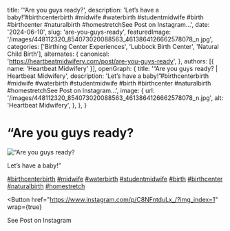   title: '“Are you guys ready?',
  description: 'Let’s have a baby!”#birthcenterbirth #midwife #waterbirth #studentmidwife #birth #birthcenter #naturalbirth #homestretchSee Post on Instagram...',
  date: '2024-06-10',
  slug: 'are-you-guys-ready',
  featuredImage: '/images/448112320_854073020088563_4613864126662578078_n.jpg',
  categories: ['Birthing Center Experiences', 'Lubbock Birth Center', 'Natural Child Birth'],
  alternates: {
    canonical: 'https://heartbeatmidwifery.com/post/are-you-guys-ready',
  },
  authors: [{ name: 'Heartbeat Midwifery' }],
  openGraph: {
    title: '“Are you guys ready? | Heartbeat Midwifery',
    description: 'Let’s have a baby!”#birthcenterbirth #midwife #waterbirth #studentmidwife #birth #birthcenter #naturalbirth #homestretchSee Post on Instagram...',
    image: {
      url: '/images/448112320_854073020088563_4613864126662578078_n.jpg',
      alt: 'Heartbeat Midwifery',
    },
  },
}


# “Are you guys ready?

<Image
  src="/images/448112320_854073020088563_4613864126662578078_n.jpg"
  size="large"
  wrap={true}
  alt="“Are you guys ready?"
/>

Let’s have a baby!”

[#birthcenterbirth](https://www.instagram.com/explore/tags/birthcenterbirth/) [#midwife](https://www.instagram.com/explore/tags/midwife/) [#waterbirth](https://www.instagram.com/explore/tags/waterbirth/) [#studentmidwife](https://www.instagram.com/explore/tags/studentmidwife/) [#birth](https://www.instagram.com/explore/tags/birth/) [#birthcenter](https://www.instagram.com/explore/tags/birthcenter/) [#naturalbirth](https://www.instagram.com/explore/tags/naturalbirth/) [#homestretch](https://www.instagram.com/explore/tags/homestretch/)

<Button
  href="https://www.instagram.com/p/C8NFntduLx_/?img_index=1"
  wrap={true}
>
  See Post on Instagram
</Button>
